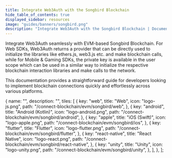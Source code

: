 ```yaml
---
title: Integrate Web3Auth with the Songbird Blockchain
hide_table_of_contents: true
displayed_sidebar: resources
image: "guides/banners/songbird.png"
description: "Integrate Web3Auth with the Songbird Blockchain | Documentation - Web3Auth"
---
```



<SEO
  title="Integrate Web3Auth with the Songbird Blockchain"
  description="Integrate Web3Auth with the Songbird Blockchain | Documentation - Web3Auth"
  image="https://web3auth.io/docs/guides/banners/songbird.png"
  slug="/connect-blockchain/evm/songbird"
/>

Integrate Web3Auth seamlessly with EVM-based Songbird Blockchain. For Web SDKs, Web3Auth returns a provider that can be directly used to initialize
the libraries like ethers.js, web3.js etc. and make blockchain calls, while for Mobile & Gaming SDKs, the private key is available in the user scope
which can be used in a similar way to initialize the respective blockchain interaction libraries and make calls to the network.

This documentation provides a straightforward guide for developers looking to implement blockchain connections quickly and effortlessly across various
platforms.

  {
    name: "",
    description: "",
    tiles: [
      {
        key: "web",
        title: "Web",
        icon: "logo-js.png",
        path: "/connect-blockchain/evm/songbird/web",
      },
      {
        key: "android",
        title: "Android (Kotlin)",
        icon: "logo-android.png",
        path: "/connect-blockchain/evm/songbird/android",
      },
      {
        key: "apple",
        title: "iOS (Swift)",
        icon: "logo-apple.png",
        path: "/connect-blockchain/evm/songbird/ios",
      },
      {
        key: "flutter",
        title: "Flutter",
        icon: "logo-flutter.png",
        path: "/connect-blockchain/evm/songbird/flutter",
      },
      {
        key: "react-native",
        title: "React Native",
        icon: "logo-react.png",
        path: "/connect-blockchain/evm/songbird/react-native",
      },
      {
        key: "unity",
        title: "Unity",
        icon: "logo-unity.png",
        path: "/connect-blockchain/evm/songbird/unity",
      },
    ],
  },
];

<Tiles tileGroups={Songbird} />
